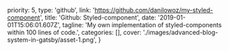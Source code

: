   priority: 5,
  type: 'github',
  link: 'https://github.com/danilowoz/my-styled-component',
  title: 'Github: Styled-component',
  date: '2019-01-01T15:06:01.607Z',
  tagline:
    'My own implementation of styled-components within 100 lines of code.',
  categories: [],
  cover: './images/advanced-blog-system-in-gatsby/asset-1.png',
}
